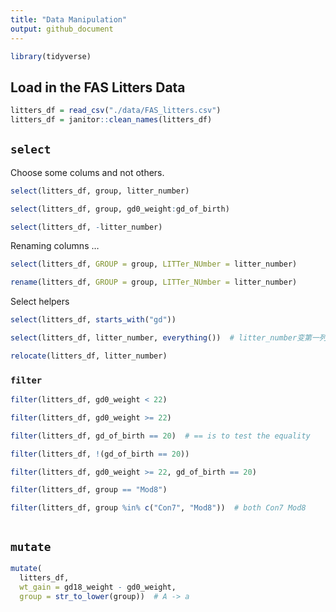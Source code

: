 ```yaml
---
title: "Data Manipulation"
output: github_document
---
```


```r
library(tidyverse)
```

## Load in the FAS Litters Data

```r
litters_df = read_csv("./data/FAS_litters.csv")
litters_df = janitor::clean_names(litters_df)
```

## `select`

Choose some colums and not others.

```r
select(litters_df, group, litter_number)
```

```r
select(litters_df, group, gd0_weight:gd_of_birth)
```

```r
select(litters_df, -litter_number)
```

Renaming columns ...
```r
select(litters_df, GROUP = group, LITTer_NUmber = litter_number)
```

```r
rename(litters_df, GROUP = group, LITTer_NUmber = litter_number)
```

Select helpers

```r
select(litters_df, starts_with("gd"))
```
```r
select(litters_df, litter_number, everything())  # litter_number变第一列
```
```r
relocate(litters_df, litter_number)
```


### `filter`
 
```r
filter(litters_df, gd0_weight < 22)
```
```r
filter(litters_df, gd0_weight >= 22)
```
```r
filter(litters_df, gd_of_birth == 20)  # == is to test the equality
```
```r
filter(litters_df, !(gd_of_birth == 20))
```
```r
filter(litters_df, gd0_weight >= 22, gd_of_birth == 20)
```
```r
filter(litters_df, group == "Mod8")
```
```r
filter(litters_df, group %in% c("Con7", "Mod8"))  # both Con7 Mod8
```
```r

```

## `mutate`

```r
mutate(
  litters_df, 
  wt_gain = gd18_weight - gd0_weight,
  group = str_to_lower(group))  # A -> a
```









